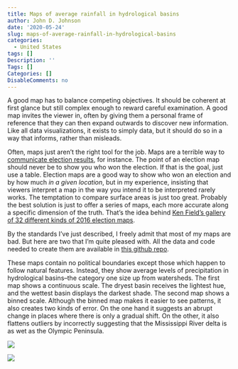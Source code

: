```yaml
---
title: Maps of average rainfall in hydrological basins
author: John D. Johnson
date: '2020-05-24'
slug: maps-of-average-rainfall-in-hydrological-basins
categories:
  - United States
tags: []
Description: ''
Tags: []
Categories: []
DisableComments: no
---
```


A good map has to balance competing objectives. It should be coherent at first glance but still complex enough to reward careful examination. A good map invites the viewer in, often by giving them a personal frame of reference that they can then expand outwards to discover new information. Like all data visualizations, it exists to simply data, but it should do so in a way that informs, rather than misleads.

Often, maps just aren't the right tool for the job. Maps are a terrible way to [communicate election results](https://johndjohnson.info/post/greater-milwaukee-voting-trends/), for instance. The point of an election map should never be to show you who won the election. If that is the goal, just use a table. Election maps are a good way to show who won an election and by how much *in a given location*, but in my experience, insisting that viewers interpret a map in the way you intend it to be interpreted rarely works. The temptation to compare surface areas is just too great. Probably the best solution is just to offer a series of maps, each more accurate along a specific dimension of the truth. That's the idea behind [Ken Field's gallery of 32 different kinds of 2016 election maps](https://carto.maps.arcgis.com/apps/MinimalGallery/index.html?appid=b3d1fe0e8814480993ff5ad8d0c62c32#).

By the standards I've just described, I freely admit that most of my maps are bad. But here are two that I'm quite pleased with. All the data and code needed to create them are available in [this github repo](https://github.com/jdjohn215/HUC8_precip_map).

These maps contain no political boundaries except those which happen to follow natural features. Instead, they show average levels of precipitation in hydrological basins--the category one size up from watersheds. The first map shows a continuous scale. The dryest basin receives the lightest hue, and the wettest basin displays the darkest shade. The second map shows a binned scale. Although the binned map makes it easier to see patterns, it also creates two kinds of error. On the one hand it suggests an abrupt change in places where there is only a gradual shift. On the other, it also flattens outliers by incorrectly suggesting that the Mississippi River delta is as wet as the Olympic Peninsula.

![](/post/2020-05-24-maps-of-average-rainfall-in-hydrological-basins.en_files/HUC8_Normals_map_continuous_scale.png)

![](/post/2020-05-24-maps-of-average-rainfall-in-hydrological-basins.en_files/HUC8_Normals_map_binned_scale.png)
